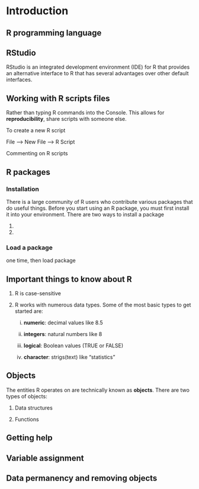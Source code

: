 # Introduction {#elements}

## R programming language

## RStudio

RStudio is an integrated development environment (IDE) for R that provides an alternative interface to R that has several advantages over other default interfaces. 

## Working with R scripts files

Rather than typing R commands into the Console. This allows for **reproducibility**, share scripts with someone else.

To create a new R script

File --> New File --> R Script

Commenting on R scripts

## R packages

### Installation

There is a large community of R users who contribute various packages that do useful things. Before you start using an R package, you must first install it into your environment. There are two ways to install a package

1. 


2.

### Load a package

one time, then load package

## Important things to know about R

1. R is case-sensitive

3. R works with numerous data types. Some of the most basic types to get started are:

    i. **numeric**: decimal values like 8.5
    
    ii. **integers**: natural numbers like 8

    iii. **logical**: Boolean values (TRUE or FALSE)

    iv. **character**: strigs(text) like "statistics"

## Objects

The entities R operates on are technically known as **objects**. There are two types of objects:

1. Data structures

2. Functions

## Getting help



## Variable assignment


## 

## Data permanency and removing objects


